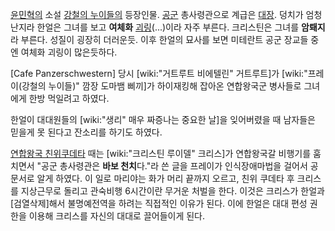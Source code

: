 [[윤민혁]]의 소설 [[강철의 누이들]]의 등장인물. [[공군]] 총사령관으로 계급은 [[대장]].
덩치가 엄청난지라 한얼은 그녀를 보고 '''여체화''' [[괴링]](...)이라 자주 부른다. 크리스틴은 그녀를 '''암퇘지'''라 부른다. 성질이 굉장히 더러운듯.
이후 한얼의 묘사를 보면 미테란트 공군 장교들 중엔 여체화 괴링이 많은듯하다.

[Cafe Panzerschwestern] 당시 [wiki:"거트루트 비에텔린" 거트루트]가 [wiki:"프레이(강철의 누이들)" 깜장 도마뱀 삐끼]가 하이재킹해 잡아온 연합왕국군 병사들로 그녀에게 한방 먹일려고 하였다.

한얼이 대대원들의 [wiki:"생리" 매우 짜증나는 중요한 날]을 잊어버렸을 때 남자들은 믿을게 못 된다고 잔소리를 하기도 하였다.

[[연합왕국 친위쿠데타]] 때는 [wiki:"크리스틴 루이델" 크리스]가 연합왕국갈 비행기를 훔치면서 "공군 총사령관은 '''바보 천치'''다."라 쓴 글을 프레이가 인식장애마법을 걸어서 공문서로 알게 하였다.
이 일로 마리야는 화가 머리 끝까지 오르고, 친위 쿠데타 후 크리스를 지상근무로 돌리고 관숙비행 6시간이란 무거운 처벌을 한다. 
이것은 크리스가 한얼과 [검열삭제]해서 불명예전역을 하려는 직접적인 이유가 된다. 
이에 한얼은 대대 편성 권한을 이용해 크리스를 자신의 대대로 끌어들이게 된다.
